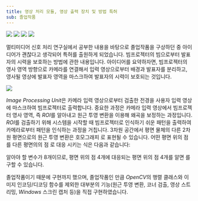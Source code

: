 ```yaml
---
title: 영상 처리 모듈, 영상 출력 장치 및 방법 특허
sub: 졸업작품
---
```


<div className="grid grid-cols-2 sm:grid-cols-4 gap-2">
	<Image src={flow1} caption="1. 입력" />
	<Image src={flow2} caption="2. ROI 투영" />
	<Image src={flow3} caption="3. 마스크 추출" />
	<Image src={flow4} caption="4. 출력" />
</div>

멀티미디어 신호 처리 연구실에서 공부한 내용을 바탕으로 졸업작품을 구상하던 중 아이디어가 괜찮다고 생각되어 특허를 출원하게 되었습니다.
빔프로젝터의 빔으로부터 발표자의 시력을 보호하는 방법에 관한 내용입니다.
아이디어를 요약하자면, 빔프로젝터의 영사 영역 방향으로 카메라를 연결해서 입력 영상으로부터 배경과 발표자를 분리하고, 영사될 영상에 발표자 영역을 마스크하여 발표자의 시력이 보호되는 것입니다.

<Image src={overview} caption="시스템 개요" />

*Image Processing Unit*은 카메라 입력 영상으로부터 검출한 전경을 사용자 입력 영상에 마스크하여 빔프로젝터로 출력합니다.
중요한 과정은 카메라 입력 영상에서 빔프로젝터 영사 영역, 즉 *ROI*를 알아내고 원근 투영 변환을 이용해 왜곡을 보정하는 과정입니다.
*ROI*를 검출하기 위해 시스템을 시작할 때 빔프로젝터로 인식하기 쉬운 패턴을 출력하여 카메라로부터 패턴을 인식하는 과정을 거칩니다.
3차원 공간에서 평면 물체의 다른 2차원 평면으로의 원근 투영 변환은 호모그래피 <TeX inline expr="H" /> 로 표현될 수 있습니다.
어떤 평면 위의 점 <TeX inline expr="(x,y)" />를 다른 평면의의 점 <TeX inline expr="(x\prime,y\prime)" />로 대응 시키는 식은 다음과 같습니다:

<TeX expr={homography} />

알아야 할 변수가 8개이므로, 평면 <TeX inline expr="A" /> 위의 점 4개에 대응되는 평면 <TeX inline expr="B" /> 위의 점 4개를 알면 <TeX inline expr="H" />를 구할 수 있습니다.

졸업작품이기 때문에 구현까지 했으며, 졸업작품인 만큼 *OpenCV*의 행렬 클래스와 이미지 인코딩/디코딩 함수를 제외한 대부분의 기능(원근 투영 변환, 코너 검출, 영상 스트리밍, *Windows* 스크린 캡처 등)을 직접 구현하였습니다.

